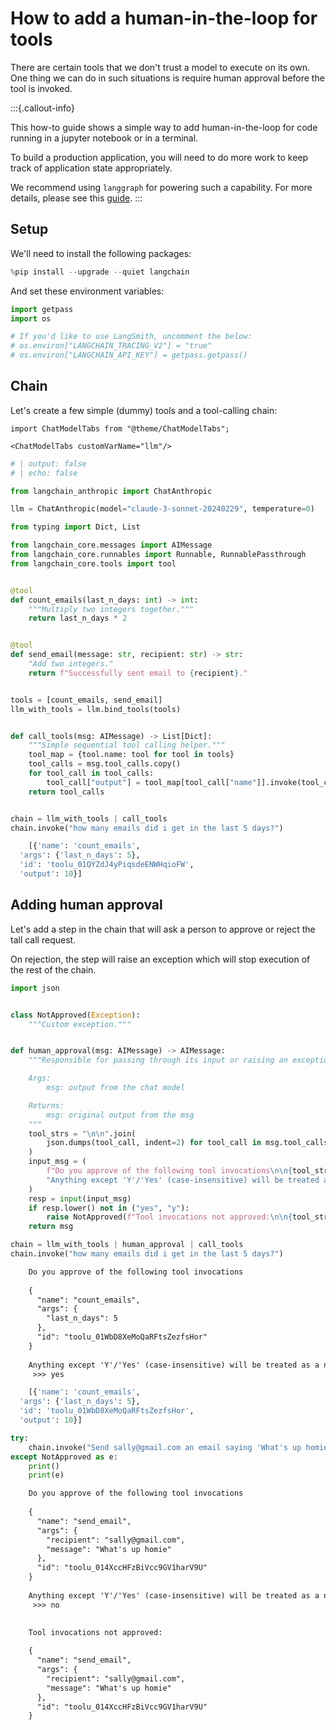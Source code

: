 # How to add a human-in-the-loop for tools

There are certain tools that we don't trust a model to execute on its own. One thing we can do in such situations is require human approval before the tool is invoked.

:::{.callout-info}

This how-to guide shows a simple way to add human-in-the-loop for code running in a jupyter notebook or in a terminal.

To build a production application, you will need to do more work to keep track of application state appropriately.

We recommend using `langgraph` for powering such a capability. For more details, please see this [guide](https://langchain-ai.github.io/langgraph/how-tos/human-in-the-loop/).
:::
## Setup

We'll need to install the following packages:

```python
%pip install --upgrade --quiet langchain
```

And set these environment variables:

```python
import getpass
import os

# If you'd like to use LangSmith, uncomment the below:
# os.environ["LANGCHAIN_TRACING_V2"] = "true"
# os.environ["LANGCHAIN_API_KEY"] = getpass.getpass()
```

## Chain

Let's create a few simple (dummy) tools and a tool-calling chain:
```{=mdx}
import ChatModelTabs from "@theme/ChatModelTabs";

<ChatModelTabs customVarName="llm"/>
```

```python
# | output: false
# | echo: false

from langchain_anthropic import ChatAnthropic

llm = ChatAnthropic(model="claude-3-sonnet-20240229", temperature=0)
```


```python
from typing import Dict, List

from langchain_core.messages import AIMessage
from langchain_core.runnables import Runnable, RunnablePassthrough
from langchain_core.tools import tool


@tool
def count_emails(last_n_days: int) -> int:
    """Multiply two integers together."""
    return last_n_days * 2


@tool
def send_email(message: str, recipient: str) -> str:
    "Add two integers."
    return f"Successfully sent email to {recipient}."


tools = [count_emails, send_email]
llm_with_tools = llm.bind_tools(tools)


def call_tools(msg: AIMessage) -> List[Dict]:
    """Simple sequential tool calling helper."""
    tool_map = {tool.name: tool for tool in tools}
    tool_calls = msg.tool_calls.copy()
    for tool_call in tool_calls:
        tool_call["output"] = tool_map[tool_call["name"]].invoke(tool_call["args"])
    return tool_calls


chain = llm_with_tools | call_tools
chain.invoke("how many emails did i get in the last 5 days?")
```


<CodeOutputBlock lang="python">

```python
    [{'name': 'count_emails',
  'args': {'last_n_days': 5},
  'id': 'toolu_01QYZdJ4yPiqsdeENWHqioFW',
  'output': 10}]
```

</CodeOutputBlock>

## Adding human approval

Let's add a step in the chain that will ask a person to approve or reject the tall call request.

On rejection, the step will raise an exception which will stop execution of the rest of the chain.

```python
import json


class NotApproved(Exception):
    """Custom exception."""


def human_approval(msg: AIMessage) -> AIMessage:
    """Responsible for passing through its input or raising an exception.

    Args:
        msg: output from the chat model

    Returns:
        msg: original output from the msg
    """
    tool_strs = "\n\n".join(
        json.dumps(tool_call, indent=2) for tool_call in msg.tool_calls
    )
    input_msg = (
        f"Do you approve of the following tool invocations\n\n{tool_strs}\n\n"
        "Anything except 'Y'/'Yes' (case-insensitive) will be treated as a no.\n >>>"
    )
    resp = input(input_msg)
    if resp.lower() not in ("yes", "y"):
        raise NotApproved(f"Tool invocations not approved:\n\n{tool_strs}")
    return msg
```


```python
chain = llm_with_tools | human_approval | call_tools
chain.invoke("how many emails did i get in the last 5 days?")
```


<CodeOutputBlock lang="python">

```default
    Do you approve of the following tool invocations
    
    {
      "name": "count_emails",
      "args": {
        "last_n_days": 5
      },
      "id": "toolu_01WbD8XeMoQaRFtsZezfsHor"
    }
    
    Anything except 'Y'/'Yes' (case-insensitive) will be treated as a no.
     >>> yes
```

</CodeOutputBlock>


<CodeOutputBlock lang="python">

```python
    [{'name': 'count_emails',
  'args': {'last_n_days': 5},
  'id': 'toolu_01WbD8XeMoQaRFtsZezfsHor',
  'output': 10}]
```

</CodeOutputBlock>


```python
try:
    chain.invoke("Send sally@gmail.com an email saying 'What's up homie'")
except NotApproved as e:
    print()
    print(e)
```


<CodeOutputBlock lang="python">

```default
    Do you approve of the following tool invocations
    
    {
      "name": "send_email",
      "args": {
        "recipient": "sally@gmail.com",
        "message": "What's up homie"
      },
      "id": "toolu_014XccHFzBiVcc9GV1harV9U"
    }
    
    Anything except 'Y'/'Yes' (case-insensitive) will be treated as a no.
     >>> no
```

</CodeOutputBlock>


<CodeOutputBlock lang="python">

```default
    
    Tool invocations not approved:
    
    {
      "name": "send_email",
      "args": {
        "recipient": "sally@gmail.com",
        "message": "What's up homie"
      },
      "id": "toolu_014XccHFzBiVcc9GV1harV9U"
    }
```

</CodeOutputBlock>
